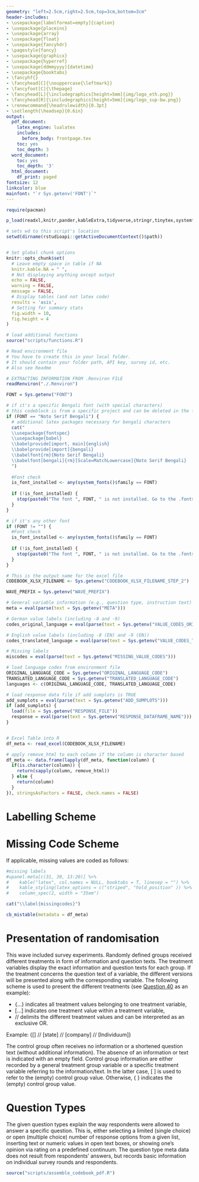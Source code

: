 ```yaml
---
geometry: "left=2.5cm,right=2.5cm,top=3cm,bottom=3cm"
header-includes:
- \usepackage[labelformat=empty]{caption}
- \usepackage{placeins}
- \usepackage{array}
- \usepackage{float}
- \usepackage{fancyhdr}
- \pagestyle{fancy}
- \usepackage{graphicx}
- \usepackage{hyperref}
- \usepackage[ddmmyyyy]{datetime}
- \usepackage{booktabs} 
- \fancyhf{}
- \fancyhead[C]{\nouppercase{\leftmark}}
- \fancyfoot[C]{\thepage}
- \fancyhead[L]{\includegraphics[height=5mm]{img/logo_eth.png}}
- \fancyhead[R]{\includegraphics[height=5mm]{img/logo_sup-bw.png}}
- \renewcommand{\headrulewidth}{0.3pt}
- \setlength{\headsep}{0.6in} 
output:
  pdf_document:
    latex_engine: lualatex
    includes: 
      before_body: frontpage.tex
    toc: yes
    toc_depth: 3
  word_document:
    toc: yes
    toc_depth: '3'
  html_document:
    df_print: paged
fontsize: 12
linkcolor: blue
mainfont: "`r Sys.getenv('FONT')`"
---
```




```r
require(pacman)

p_load(readxl,knitr,pander,kableExtra,tidyverse,stringr,tinytex,systemfonts,xml2)

# sets wd to this script's location
setwd(dirname(rstudioapi::getActiveDocumentContext()$path))
```

```r


```

```r
# Set global chunk options
knitr::opts_chunk$set(
  # Leave empty space in table if NA
  knitr.kable.NA = " ",
  # Not displaying anything except output
  echo = FALSE,
  warning = FALSE,
  message = FALSE, 
  # Display tables (and not latex code)
  results = 'asis', 
  # Setting for summary stats 
  fig.width = 10, 
  fig.height = 4
)
```

```r
# load additional functions
source("scripts/functions.R")
```

```r
# Read environment file
# You have to create this in your local folder.
# It should contain your folder path, API key, survey id, etc.
# Also see Readme

# EXTRACTING INFORMATION FROM .Renviron FILE
readRenviron("./.Renviron")

FONT = Sys.getenv("FONT")

# if it's a specific Bengali font (with special characters)
# this codeblock is from a specific project and can be deleted in the future
if (FONT == "Noto Serif Bengali") {
  # additional latex packages necessary for bengali characters
  cat("
  \\usepackage{fontspec}
  \\usepackage{babel}
  \\babelprovide[import, main]{english}
  \\babelprovide[import]{bengali}
  \\babelfont{rm}{Noto Serif Bengali}
  \\babelfont[bengali]{rm}[Scale=MatchLowercase]{Noto Serif Bengali}
  ")
  
  #Font check
  is_font_installed <- any(system_fonts()$family == FONT)
  
  if (!is_font_installed) {
    stop(paste0("The font ", FONT, " is not installed. Go to the .fonts folder and install all the necessary fonts. \n"))
  } 
} 

# if it's any other font
if (FONT != "") {
  #Font check
  is_font_installed <- any(system_fonts()$family == FONT)
  
  if (!is_font_installed) {
    stop(paste0("The font ", FONT, " is not installed. Go to the .fonts folder and install all the necessary fonts. \n"))
  } 
}

# This is the output name for the excel file
CODEBOOK_XLSX_FILENAME <- Sys.getenv("CODEBOOK_XLSX_FILENAME_STEP_2")

WAVE_PREFIX = Sys.getenv("WAVE_PREFIX")

# General variable information (e.g., question type, instruction text)
meta = eval(parse(text = Sys.getenv("META")))

# German value labels (including -8 and -9)
codes_original_language = eval(parse(text = Sys.getenv("VALUE_CODES_ORIGINAL_LANGUAGE")))

# English value labels (including -8 (EN) and -9 (EN))
codes_translated_language = eval(parse(text = Sys.getenv("VALUE_CODES_TRANSLATED_LANGUAGE")))

# Missing labels
miscodes = eval(parse(text = Sys.getenv("MISSING_VALUE_CODES")))

# load language codes from environment file
ORIGINAL_LANGUAGE_CODE = Sys.getenv("ORIGINAL_LANGUAGE_CODE")
TRANSLATED_LANGUAGE_CODE = Sys.getenv("TRANSLATED_LANGUAGE_CODE")
languages <- c(ORIGINAL_LANGUAGE_CODE, TRANSLATED_LANGUAGE_CODE)

# load response data file if add sumplots is TRUE
add_sumplots = eval(parse(text = Sys.getenv("ADD_SUMPLOTS")))
if (add_sumplots) {
  load(file = Sys.getenv("RESPONSE_FILE"))
  response = eval(parse(text = Sys.getenv("RESPONSE_DATAFRAME_NAME")))
}



```

```r

# Excel Table into R
df_meta <- read_excel(CODEBOOK_XLSX_FILENAME)

# apply remove_html to each column if the column is character based
df_meta <- data.frame(lapply(df_meta, function(column) {
  if(is.character(column)) {
    return(sapply(column, remove_html))
  } else {
    return(column)
  }
}), stringsAsFactors = FALSE, check.names = FALSE)


```


\newpage

# Labelling Scheme 

# Missing Code Scheme
If applicable, missing values are coded as follows: 

```r

#missing labels 
#upanel.meta[c(31, 30, 13:20)] %>%
#    kable("latex", col.names = NULL, booktabs = T, linesep = "") %>% 
#    kable_styling(latex_options = c("striped", "hold_position" )) %>% 
#    column_spec(2, width = "35em")

cat("\\label{missingcodes}")

cb_mistable(metadata = df_meta)
```

# Presentation of randomisation
This wave included survey experiments. Randomly defined groups received different treatments in form of information and question texts. The treatment variables display the exact information and question texts for each group. If the treatment concerns the question text of a variable, the different versions will be presented along with the corresponding variable. The following scheme is used to present the different treatments (see [Question 40](#q40) as an example): 

+ {...} indicates all treatment values belonging to one treatment variable, 
+ [...] indicates one treatment value within a treatment variable,
+ // delimits the different treatment values and can be interpreted as an exclusive OR.

Example: {[] // [state] // [company] // [Individuum]}

The control group often receives no information or a shortened question text (without additional information). The absence of an information or text is indicated with an empty field. Control group information are either recorded by a general treatment group variable or a specific treatment variable referring to the information/text. In the latter case, [ ] is used to refer to the (empty) control group value. Otherwise, { } indicates the (empty) control group value.  

# Question Types 

The given question types explain the way respondents were allowed to answer a specific question. This is, either selecting a limited (single choice) or open (multiple choice) number of response options from a given list, inserting text or numeric values in open text boxes, or showing one’s opinion via rating on a predefined continuum. The question type meta data does not result from respondents' answers, but records basic information on individual survey rounds and respondents.


\newpage


```r
source("scripts/assemble_codebook_pdf.R")
```















